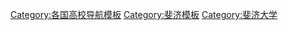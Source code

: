 {{Navbox
| name  = 斐济大学
|  title = [[美拉尼西亚大学列表#斐济|斐济大学]]
|  state = {{{state|autocollapse}}}
| listclass = hlist
| list1 =  
* [[斐济国立大学]]
* [[斐济大学]]
* [[南太平洋大学]]
}}<noinclude>
{{collapsible option}}
[[Category:各国高校导航模板]]
[[Category:斐济模板]]
[[Category:斐济大学]]
</noinclude>